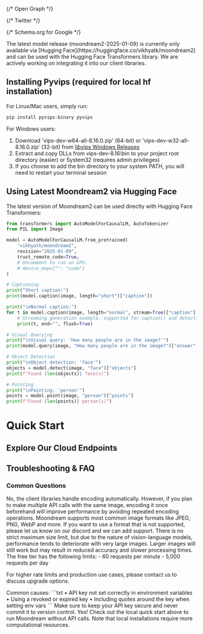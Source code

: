 
<Head>
  <title>Quick Start - Moondream Documentation</title>
  <meta name="description" content="Get up and running with Moondream vision AI in minutes. Step-by-step guide for installation, setup, and basic usage for both local and cloud deployments." />
  <meta name="viewport" content="width=device-width, initial-scale=1" />
  
  {/* Open Graph */}
  <meta property="og:title" content="Quick Start Guide - Get Started with Moondream Vision AI" />
  <meta property="og:description" content="Get up and running with Moondream vision AI in minutes. Step-by-step guide for installation, setup, and basic usage for both local and cloud deployments." />
  <meta property="og:type" content="website" />
  <meta property="og:url" content="https://docs.moondream.ai/quick-start" />
  
  
  {/* Twitter */}
  <meta name="twitter:card" content="summary_large_image" />
  <meta name="twitter:title" content="Quick Start Guide - Get Started with Moondream Vision AI" />
  <meta name="twitter:description" content="Get up and running with Moondream vision AI in minutes. Step-by-step guide for installation, setup, and basic usage for both local and cloud deployments." />
  
  
  {/* Schema.org for Google */}
  <script type="application/ld+json">
    {JSON.stringify({
      "@context": "https://schema.org",
      "@type": "HowTo",
      "name": "Getting Started with Moondream Vision AI",
      "description": "Step-by-step guide for installing and setting up Moondream vision AI",
      "step": [
        {
          "@type": "HowToStep",
          "name": "Installation",
          "text": "Install Moondream via pip or npm"
        },
        {
          "@type": "HowToStep",
          "name": "Configuration",
          "text": "Set up your API key and initialize the model"
        },
        {
          "@type": "HowToStep",
          "name": "First Use",
          "text": "Run your first image analysis with Moondream"
        }
      ]
    })}
  </script>
</Head>

<Callout type="warning">
 <Callout type="info" emoji="🚀">
    The latest model release (moondream2-2025-01-09) is currently only available via [Hugging Face](https://huggingface.co/vikhyatk/moondream2) and can be used with the Hugging Face Transformers library. We are actively working on integrating it into our client libraries.
  </Callout>

  ## Installing Pyvips (required for local hf installation)

  For Linux/Mac users, simply run:
  ```bash
  pip install pyvips-binary pyvips
  ```

  For Windows users:
  1. Download 'vips-dev-w64-all-8.16.0.zip' (64-bit) or 'vips-dev-w32-all-8.16.0.zip' (32-bit) from [libvips Windows Releases](https://github.com/libvips/build-win64-mxe/releases)
  2. Extract and copy DLLs from vips-dev-8.16\bin to your project root directory (easier) or System32 (requires admin privileges)
  3. If you choose to add the bin directory to your system PATH, you will need to restart your terminal session

  ## Using Latest Moondream2 via Hugging Face

  The latest version of Moondream2 can be used directly with Hugging Face Transformers:

  ```python
  from transformers import AutoModelForCausalLM, AutoTokenizer
  from PIL import Image

  model = AutoModelForCausalLM.from_pretrained(
      "vikhyatk/moondream2",
      revision="2025-01-09",
      trust_remote_code=True,
      # Uncomment to run on GPU.
      # device_map={"": "cuda"}
  )

  # Captioning
  print("Short caption:")
  print(model.caption(image, length="short")["caption"])

  print("\nNormal caption:")
  for t in model.caption(image, length="normal", stream=True)["caption"]:
      # Streaming generation example, supported for caption() and detect()
      print(t, end="", flush=True)

  # Visual Querying
  print("\nVisual query: 'How many people are in the image?'")
  print(model.query(image, "How many people are in the image?")["answer"])

  # Object Detection
  print("\nObject detection: 'face'")
  objects = model.detect(image, "face")["objects"]
  print(f"Found {len(objects)} face(s)")

  # Pointing
  print("\nPointing: 'person'")
  points = model.point(image, "person")["points"]
  print(f"Found {len(points)} person(s)")
  ```
</Callout>

# Quick Start

<ConfigSelector />

## Explore Our Cloud Endpoints

<div className="grid grid-cols-1 md:grid-cols-2 gap-6 mt-8">
  <EndpointCard
    icon="💬"
    title="/query"
    description="Ask natural language questions about images and receive detailed answers"
    href="/cloud/query"
  />

  <EndpointCard
    icon="📝"
    title="/caption"
    description="Generate accurate and natural image captions"
    href="/cloud/caption"
  />

  <EndpointCard
    icon="🔍"
    title="/detect"
    description="Detect and locate objects in images"
    href="/cloud/detect"
  />

  <EndpointCard
    icon="📍"
    title="/point"
    description="Get precise coordinate locations for objects in images"
    href="/cloud/point"
  />
</div>

## Troubleshooting & FAQ



### Common Questions

<FaqDropdown question='Do I need to encode images before using them with `vl`?'>
  No, the client libraries handle encoding automatically. However, if you plan to make multiple API calls with the same image, encoding it once beforehand will improve performance by avoiding repeated encoding operations.
</FaqDropdown>

<FaqDropdown question='What image formats does Moondream support?'>
  Moondream supports most common image formats like JPEG, PNG, WebP and more. If you want to use a format that is not supported, please let us know on our discord and we can add support.
</FaqDropdown>

<FaqDropdown question="What's the maximum image size supported?">
  There is no strict maximum size limit, but due to the nature of vision-language models, performance tends to deteriorate with very large images. Larger images will still work but may result in reduced accuracy and slower processing times.
</FaqDropdown>

<FaqDropdown question="How do I handle API rate limits? What are the limits for the free tier?">
  The free tier has the following limits:
  - 60 requests per minute
  - 5,000 requests per day

  For higher rate limits and production use cases, please contact us to discuss upgrade options.
</FaqDropdown>

<FaqDropdown question='Why am I getting "Invalid API Key" errors?'>
  Common causes:
  ```txt
  • API key not set correctly in environment variables
  • Using a revoked or expired key
  • Including quotes around the key when setting env vars
  ```
  Make sure to keep your API key secure and never commit it to version control.
</FaqDropdown>

<FaqDropdown question='Can I use Moondream offline?'>
  Yes! Check out the local quick start above to run Moondream without API calls. Note that local installations require more computational resources.
</FaqDropdown>
